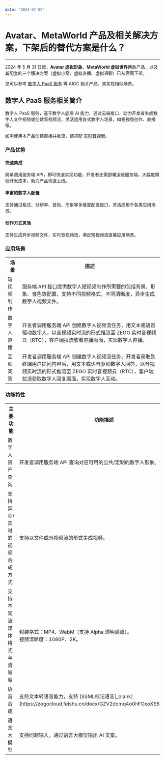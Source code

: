 ```yaml
---
date: "2024-07-09"
---
```

# Avatar、MetaWorld 产品及相关解决方案，下架后的替代方案是什么？
---

2024 年 5 月 31 日起，**Avatar 虚拟形象**、**MetaWorld 虚拟世界**两款产品，以及其配套的三个解决方案（虚拟小窝、虚拟直播、虚拟语聊）已从官网下架。

您可以参考 [数字人 PaaS 服务](https://doc-zh.zego.im/article/18520) 等 AIGC 相关产品，来实现相似场景。

## 数字人 PaaS 服务相关简介

数字人 PaaS 服务，基于数字人底层 AI 能力，通过云端接口，助力开发者生成数字人文件视频或创建音视频流，灵活适用各式数字人场景，如短视频创作、直播等。

<Note title="说明">


如需使用本产品创建直播并推流，请搭配 [实时音视频](/real-time-video-android-java/introduction/overview)。  

</Note>



### 产品优势

#### 快速集成

简单调用服务端 API，即可快速实现功能，开发者无需部署运维服务端，大幅度降低开发成本，助力产品快速上线。

#### 丰富的数字人配置

支持通过格式、分辨率、音色、形象等多维度配置接口，灵活应用于各类应用场景。

#### 创作方式灵活

支持生成异步视频文件、实时音视频流，满足短视频或直播应用场景。

### 应用场景

<table>
  
<tbody><tr>
<th>场景</th>
<th>描述</th>
</tr>
<tr>
<td>短视频制作</td>
<td>服务端 API 接口提供数字人短视频制作所需要的包括背景、形象、音色等配置，支持不同视频格式，不同清晰度，异步生成数字人视频文件。</td>
</tr>
<tr>
<td>数字人直播</td>
<td>开发者调用服务端 API 创建数字人视频流任务，用文本或语音驱动数字人，以音视频实时流的形式推流至 ZEGO 实时音视频云（RTC），客户端拉流收看直播画面，实现数字人直播。</td>
</tr>
<tr>
<td>互动问答</td>
<td>开发者调用服务端 API 创建数字人视频流任务，开发者获取到终端用户提问内容后，用文本或语音驱动数字人回答，以音视频实时流的形式推流至 ZEGO 实时音视频云（RTC），客户端拉流获取数字人回复画面，实现数字人互动。</td>
</tr>
</tbody></table>

### 功能特性

<table>
  
<tbody><tr>
<th>主要功能</th>
<th>功能描述</th>
</tr>
<tr>
<td>数字人资产查询</td>
<td>开发者调用服务端 API 查询对应可用的公共/定制的数字人形象、音色等。</td>
</tr>
<tr>
<td>支持异步/实时的视频合成方式</td>
<td>支持以文件或音视频流的形式生成视频。</td>
</tr>
<tr>
<td>支持不同流媒体格式与清晰度</td>
<td>封装格式：MP4、WebM（支持 Alpha 透明通道）。<br />视频清晰度：1080P、2K。</td>
</tr>
<tr>
<td>语音合成</td>
<td>支持文本转语音能力，支持 [SSML标记语言|_blank](https://zegocloud.feishu.cn/docx/GZV2dcmq4o0hFOxoXEBcIvdynDb)。</td>
</tr>
<tr>
<td>语言大模型</td>
<td>支持问题输入，通过语言大模型输出 AI 文案。</td>
</tr>
</tbody></table>
